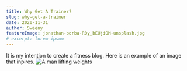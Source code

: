 ```yaml
---
title: Why Get A Trainer?
slug: why-get-a-trainer
date: 2020-11-31
author: Sweeny
featureImage: jonathan-borba-R0y_bEUjiOM-unsplash.jpg
# excerpt: lorem ipsum
---
```


It is my intention to create a fitness blog. Here is an example of an image that inpires. ![A man lifting weights](jonathan-borba-R0y_bEUjiOM-unsplash.jpg)